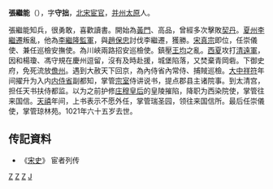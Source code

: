 '''張繼能'''（{{bd|957年||1021年||}}），字'''守拙'''，[[北宋|北宋]][[宦官|宦官]]，[[并州|并州]][[太原|太原]]人。

張繼能知兵，很勇敢，喜歡讀書。開始為[[黃門|黃門]]、高品，曾經多次擊敗[[契丹|契丹]]。[[夏州|夏州]][[李繼遷|李繼遷]]叛亂，他為[[李繼隆|李繼隆]][[監軍|監軍]]，與[[李繼捧|趙保忠]]討伐李繼遷，獲勝。[[宋真宗|宋真宗]]即位，任崇儀使、兼任巡檢安撫使。為川峽兩路招安巡檢使。鎮壓[[王均|王均]]之亂。[[西夏|西夏]]攻打[[清遠軍|清遠軍]]，因和楊瓊、馮守規在慶州逗留，沒有及時赴援，城堡陷落，又焚棄青岡砦。下御史府，免死流放[[儋州|儋州]]。遇到大赦天下回京，為內侍省內常侍、捕賊巡檢。[[大中祥符|大中祥符]]年间擢升为入内[[内侍省|内侍省]]副都知，掌管[[宗室|宗室]]侍讲说书，提点郡县主诸院事。到太清宫，担任天书扶侍都监。以为之前护修[[章穆皇后|庄穆皇后]]的皇陵摧陷，降职为西染院使，掌管往来国信。[[天禧_(北宋)|天禧]]年间，上书表示不愿外任，掌管瑞圣园，领往来国信所。最后任崇儀使，掌管琼林苑。1021年六十五岁去世。

==传記資料== 
* 《[[宋史|宋史]]》 宦者列传

[[分类:宋朝宦官|Z]]
[[分类:太原人|Z]]
[[分类:北宋政治人物|Z]]
[[分类:张姓|J]]